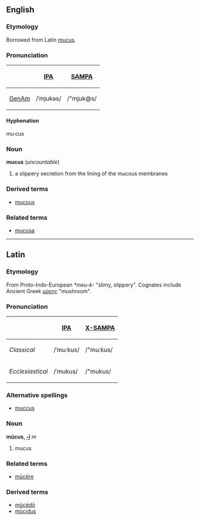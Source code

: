 ==English==
===Etymology===
Borrowed from Latin [[mucus]].

===Pronunciation===
{| border=1 cellpadding=5
! !! [[w:IPA|IPA]] !! [[w:SAMPA|SAMPA]]
|-
! [[GenAm]]
| /ˈmjukəs/ || /"mjuk@s/
|}

====Hyphenation====
mu·cus

===Noun===
'''mucus''' (''uncountable'')
# a slippery secretion from the lining of the mucous membranes

===Derived terms===
* [[mucous]]

===Related terms===
* [[mucosa]]

----

==Latin==
===Etymology===
From Proto-Indo-European ''*meu-k-'' "slimy, slippery".  Cognates include Ancient Greek [[μύκης]] "mushroom".

===Pronunciation===
{| border=1 cellpadding=5
! !! [[w:IPA|IPA]] !! [[w:X-SAMPA|X-SAMPA]]
|-
! ''Classical''
| /ˈmuːkus/ || /"mu:kus/
|-
! ''Ecclesiastical''
| /ˈmukus/ || /"mukus/
|}

===Alternative spellings===
*[[muccus]]

===Noun===
'''mūcus, [[Wiktionary Appendix:Latin second declension|-ī]]''' ''m''
# mucus

===Related terms===
*[[mucere|mūcēre]]

===Derived terms===
*[[mucedo|mūcēdō]]
*[[mucidus|mūcidus]]